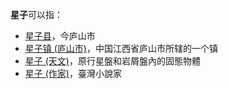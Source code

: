 '''星子'''可以指：
* [[星子县|星子县]]，今庐山市
* [[星子镇_(庐山市)|星子镇 (庐山市)]]，中国江西省庐山市所辖的一个镇
* [[星子_(天文)|星子 (天文)]]，原行星盤和岩屑盤內的固態物體
* [[星子_(作家)|星子 (作家)]]，臺灣小說家

{{Disambig|CAT=二字消歧义}}